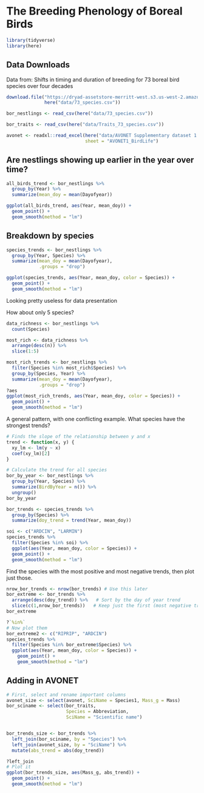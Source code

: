 # The Breeding Phenology of Boreal Birds

```r
library(tidyverse)
library(here)
```

## Data Downloads

Data from: Shifts in timing and duration of breeding for 73 boreal bird species over four decades

```r
download.file("https://dryad-assetstore-merritt-west.s3.us-west-2.amazonaws.com/ark%3A/13030/m5867r6c%7C1%7Cproducer/73_species.csv?X-Amz-Algorithm=AWS4-HMAC-SHA256&X-Amz-Credential=AKIA2KERHV5E3OITXZXC%2F20231019%2Fus-west-2%2Fs3%2Faws4_request&X-Amz-Date=20231019T213852Z&X-Amz-Expires=86400&X-Amz-SignedHeaders=host&X-Amz-Signature=277d5265a2286c5d38f2863a2fe1437363173d1fa0c762ff6d4b7a8fb45adacc",
              here("data/73_species.csv"))
```

```r
bor_nestlings <- read_csv(here("data/73_species.csv"))

bor_traits <- read_csv(here("data/Traits_73_species.csv"))

avonet <- readxl::read_excel(here("data/AVONET Supplementary dataset 1.xlsx"), 
                             sheet = "AVONET1_BirdLife")
```

## Are nestlings showing up earlier in the year over time?

```r
all_birds_trend <- bor_nestlings %>% 
  group_by(Year) %>% 
  summarize(mean_doy = mean(Dayofyear))

ggplot(all_birds_trend, aes(Year, mean_doy)) + 
  geom_point() +
  geom_smooth(method = "lm")
```

## Breakdown by species

```r
species_trends <- bor_nestlings %>% 
  group_by(Year, Species) %>% 
  summarize(mean_doy = mean(Dayofyear),
            .groups = "drop")

ggplot(species_trends, aes(Year, mean_doy, color = Species)) + 
  geom_point() +
  geom_smooth(method = "lm")
```

Looking pretty useless for data presentation

How about only 5 species?

```r
data_richness <- bor_nestlings %>% 
  count(Species)

most_rich <- data_richness %>% 
  arrange(desc(n)) %>% 
  slice(1:5)

most_rich_trends <- bor_nestlings %>% 
  filter(Species %in% most_rich$Species) %>% 
  group_by(Species, Year) %>% 
  summarize(mean_doy = mean(Dayofyear), 
            .groups = "drop")
?aes
ggplot(most_rich_trends, aes(Year, mean_doy, color = Species)) +
  geom_point() +
  geom_smooth(method = "lm")
```

A general pattern, with one conflicting example. What species have the strongest trends?

```r
# Finds the slope of the relationship between y and x
trend <- function(x, y) {
  xy_lm <- lm(y ~ x)
  coef(xy_lm)[2]
}

# Calculate the trend for all species
bor_by_year <- bor_nestlings %>% 
  group_by(Year, Species) %>% 
  summarize(BirdByYear = n()) %>% 
  ungroup()
bor_by_year

bor_trends <- species_trends %>% 
  group_by(Species) %>% 
  summarize(doy_trend = trend(Year, mean_doy))

soi <- c("ARDCIN", "LARMIN")
species_trends %>% 
  filter(Species %in% soi) %>% 
  ggplot(aes(Year, mean_doy, color = Species)) +
  geom_point() +
  geom_smooth(method = "lm")


```

Find the species with the most positive and most negative trends, then plot just those.

```r
nrow_bor_trends <- nrow(bor_trends) # Use this later
bor_extreme <- bor_trends %>% 
  arrange(desc(doy_trend)) %>%   # Sort by the day of year trend
  slice(c(1,nrow_bor_trends))   # Keep just the first (most negative trend) and last (most positive trend) rows
bor_extreme

?`%in%`
# Now plot them
bor_extreme2 <- c("RIPRIP", "ARDCIN")
species_trends %>% 
  filter(Species %in% bor_extreme$Species) %>% 
  ggplot(aes(Year, mean_doy, color = Species)) + 
    geom_point() +
    geom_smooth(method = "lm")
```

## Adding in AVONET

```r
# First, select and rename important columns
avonet_size <- select(avonet, SciName = Species1, Mass_g = Mass)
bor_sciname <- select(bor_traits, 
                      Species = Abbreviation, 
                      SciName = "Scientific name")


bor_trends_size <- bor_trends %>% 
  left_join(bor_sciname, by = "Species") %>% 
  left_join(avonet_size, by = "SciName") %>% 
  mutate(abs_trend = abs(doy_trend))

?left_join
# Plot it
ggplot(bor_trends_size, aes(Mass_g, abs_trend)) +
  geom_point() +
  geom_smooth(method = "lm")
```
